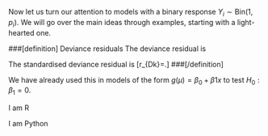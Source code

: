 Now let us turn our attention to models with a binary response $Y_i \sim \text{Bin}(1,p_i)$. We will go over the main ideas through examples, starting with a light-hearted one.

###[definition] Deviance residuals
The deviance residual is \begin{align*} d_k &=\text{sign}(y_k-n_k \hat{p}_k) \\
& \times
\left \lbrace 2 \left[ y_k \log \left( \frac{y_k}{n_k \hat{p}_k}\right)+(n_k-y_k) \log \left( \frac{n_k-y_k}{n_k-n_k\hat{p}_k}\right) \right]\right \rbrace^{1/2}.\end{align*}

The standardised deviance residual is
\[r_{Dk}=\frac{d_k}{\sqrt{1-h_k}}.\]
###[/definition]

We have already used this in models of the form $g(\mu)=\beta_0+\beta1 x$ to test $H_0: \beta_1=0$.

::::language-switcher
:::r
I am R
:::

:::python
I am Python
:::
::::
